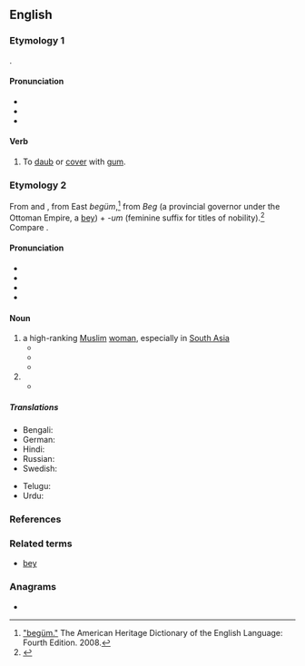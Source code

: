 {{also|Begum|bégum|Begüm}}
==English==
{{wikipedia}}

===Etymology 1===
{{prefix|en|be|gum}}.

====Pronunciation====
* {{IPA|en|/bəˈɡʌm/}}
* {{audio|en|LL-Q1860 (eng)-Vealhurl-begum.wav|Audio (Southern England)}}
* {{rhymes|en|ʌm|s=2}}

====Verb====
{{en-verb|++}}

# {{lb|en|transitive}} To [[daub]] or [[cover]] with [[gum]].

===Etymology 2===
From {{bor|en|ur|بیگم|sc=ur-Arab}} and {{bor|en|hi|बेगम||lady|sc=Deva}}, from East {{der|en|trk|-}} ''begüm'',<ref>[https://web.archive.org/web/20060208091958/http://www.bartleby.com/61/29/B0162900.html "begüm."] The American Heritage Dictionary of the English Language: Fourth Edition. 2008.</ref> from ''Beg'' (a provincial governor under the Ottoman Empire, a [[bey]]) + ''-um'' (feminine suffix for titles of nobility).<ref>{{R:tr:Nishanyan|begüm}}</ref> Compare {{m|ota|خانم|tr=hanım}}.

====Pronunciation====
* {{IPA|en|/ˈbeɪɡəm/|/ˈbɛɡəm/}}
* {{audio|en|LL-Q1860 (eng)-Vealhurl-begum2.wav|Audio (Southern England)}}
* {{audio|en|LL-Q1860 (eng)-Vealhurl-begum3.wav|Audio (Southern England)}}
* {{rhymes|en|ɛɡəm|s=2}}

====Noun====
{{en-noun}}

# a high-ranking [[Muslim]] [[woman]], especially in [[South Asia]]
#* {{RQ:Dickens David Copperfield|1|url=http://www.gutenberg.org/files/766/766-h/766-h.htm|text=He went to India with his capital, and there, according to a wild legend in our family, he was once seen riding on an elephant, in company with a Baboon; but I think it must have been a Baboo—or a '''Begum'''.}}
#* {{quote-book
|en
|year=1872
|year_published='''2009'''
|edition=HTML
|editor=
|author=James De Mille
|title=The Cryptogram
|chapter=
|url=http://www.gutenberg.org/dirs/2/8/4/3/28435/28435-h/28435-h.htm
|genre=
|publisher=The Gutenberg Project
|isbn=
|page=
|passage=She was the daughter of an English officer, who having fallen in love with an Indian '''Begum''' gave up home, country, and friends, and married her.
}}
#* {{quote-journal|en|year=2012|work=The Economist|url=http://www.economist.com/news/leaders/21565627-lessons-achievements—yes-really-achievements—-bangladesh-out-basket|title=Bangladesh: Out of the basket|passage=toxic politics dominated by the bitter infighting of the “battling '''begums'''” (the widow and daughter of former presidents, who lead the two main parties).}}
# {{n-g|the [[form of address]] for such a woman}}
#* {{RQ:Thackeray Pendennis||passage=It was a known fact that an envoy from an Indian Prince, a Colonel Altamont, the Nawaub of Lucknow’s prime favourite, an extraordinary man, who had, it was said, embraced Mahometanism, and undergone a thousand wild and perilous adventures was at present in this country, trying to negotiate with the '''Begum''' Clavering, the sale of the Nawaub’s celebrated nose-ring diamond, ‘the light of the Dewan.’|45}}

=====Translations=====
{{trans-top|a high ranking woman}}
* Bengali: {{t|bn|বেগম}}
* German: {{t+|de|Begum|f}}
* Hindi: {{t+|hi|बेगम|f}}
* Russian: {{t|ru|бе́гума|f}}
* Swedish: {{t+|sv|begum|c}}
{{trans-mid}}
* Telugu: {{t|te|బేగం}}
* Urdu: {{t|ur|بیگم|f|tr=begam}}
{{trans-bottom}}

===References===
<references />

===Related terms===
* [[bey]] {{qualifier|male form of begum}}

===Anagrams===
* {{anagrams|en|a=begmu|gumbe}}